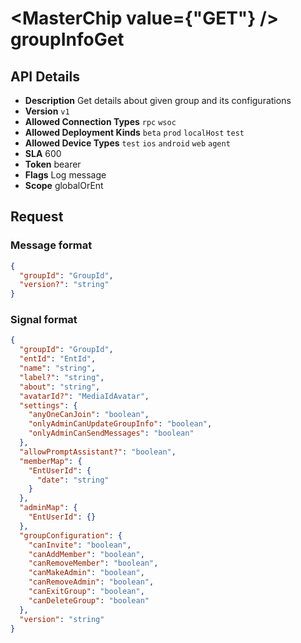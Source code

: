 
# <MasterChip value={"GET"} /> groupInfoGet

## API Details

- **Description** Get details about given group and its configurations
- **Version** `v1`
- **Allowed Connection Types** `rpc` `wsoc` 
- **Allowed Deployment Kinds** `beta` `prod` `localHost` `test` 
- **Allowed Device Types** `test` `ios` `android` `web` `agent` 
- **SLA** 600
- **Token** bearer
- **Flags** Log message
- **Scope** globalOrEnt


## Request

### Message format

```json
{
  "groupId": "GroupId",
  "version?": "string"
}
```

### Signal format

```json
{
  "groupId": "GroupId",
  "entId": "EntId",
  "name": "string",
  "label?": "string",
  "about": "string",
  "avatarId?": "MediaIdAvatar",
  "settings": {
    "anyOneCanJoin": "boolean",
    "onlyAdminCanUpdateGroupInfo": "boolean",
    "onlyAdminCanSendMessages": "boolean"
  },
  "allowPromptAssistant?": "boolean",
  "memberMap": {
    "EntUserId": {
      "date": "string"
    }
  },
  "adminMap": {
    "EntUserId": {}
  },
  "groupConfiguration": {
    "canInvite": "boolean",
    "canAddMember": "boolean",
    "canRemoveMember": "boolean",
    "canMakeAdmin": "boolean",
    "canRemoveAdmin": "boolean",
    "canExitGroup": "boolean",
    "canDeleteGroup": "boolean"
  },
  "version": "string"
}
```

